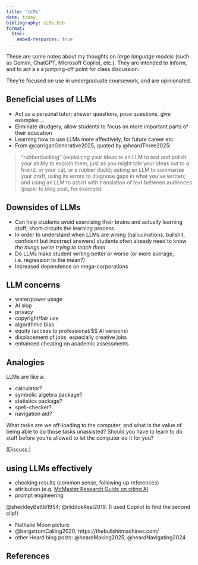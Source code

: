 ```yaml
---
title: "LLMs"
date: today
bibliography: LLMs.bib
format:
  html:
    embed-resources: true
---
```


These are some notes about my thoughts on *large language models* (such as Gemini, ChatGPT, Microsoft Copilot, etc.). They are intended to inform, and to act a s a jumping-off point for class discussion.

They're focused on use in undergraduate coursework, and are opinionated.

## Beneficial uses of LLMs

* Act as a personal tutor; answer questions, pose questions, give examples ...
* Eliminate drudgery, allow students to focus on more important parts of their education
* Learning how to use LLMs more effectively, for future career etc.
* From @carriganGenerative2025, quoted by @heardThree2025: 

> “rubberducking” (explaining your ideas to an LLM to test and polish your ability to explain them, just as you might talk your ideas out to a friend, or your cat, or a rubber duck); asking an LLM to summarize your draft, using its errors to diagnose gaps in what you’ve written; and using an LLM to assist with translation of text between audiences (paper to blog post, for example)

## Downsides of LLMs

* Can help students avoid exercising their brains and actually learning stuff; short-circuits the learning process
* In order to understand when LLMs are wrong (hallucinations, bullshit, confident but incorrect answers) students often already need to know *the things we're trying to teach them*
* Do LLMs make student writing better or worse (or more average, i.e. regression to the mean?)
* Increased dependence on mega-corporations

## LLM concerns

* water/power usage
* AI slop
* privacy
* copyright/fair use
* algorithmic bias
* equity (access to professional/$$ AI versions)
* displacement of jobs, especially creative jobs
* enhanced cheating on academic assessments

## Analogies

LLMs are like a:

* calculator?
* symbolic algebra package?
* statistics package?
* spell-checker?
* navigation aid?

What tasks are we off-loading to the computer, and what is the value of being able to do those tasks unassisted? Should you have to learn to do stuff before you're allowed to let the computer do it for you?

(Discuss.)

## using LLMs effectively

* checking results (common sense, following up references)
* attribution (e.g. [McMaster Research Guide on citing AI](https://libguides.mcmaster.ca/cite-gen-ai)
* prompt engineering

@sheckleyBattle1954; @rikblokReal2019. (I used Copilot to find the second clip!)

* Nathalie Moon picture
* @bergstromCalling2020; https://thebullshitmachines.com/
* other Heard blog posts: @heardMaking2025, @heardNavigating2024

## References
